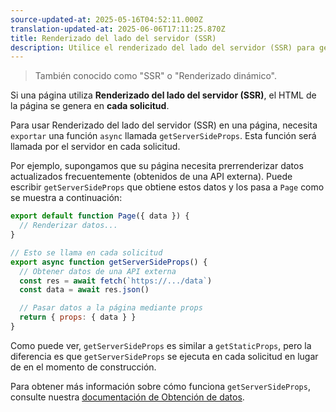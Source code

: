 ```yaml
---
source-updated-at: 2025-05-16T04:52:11.000Z
translation-updated-at: 2025-06-06T17:11:25.870Z
title: Renderizado del lado del servidor (SSR)
description: Utilice el renderizado del lado del servidor (SSR) para generar páginas en cada solicitud.
---
```


> También conocido como "SSR" o "Renderizado dinámico".

Si una página utiliza **Renderizado del lado del servidor (SSR)**, el HTML de la página se genera en **cada solicitud**.

Para usar Renderizado del lado del servidor (SSR) en una página, necesita `exportar` una función `async` llamada `getServerSideProps`. Esta función será llamada por el servidor en cada solicitud.

Por ejemplo, supongamos que su página necesita prerrenderizar datos actualizados frecuentemente (obtenidos de una API externa). Puede escribir `getServerSideProps` que obtiene estos datos y los pasa a `Page` como se muestra a continuación:

```jsx
export default function Page({ data }) {
  // Renderizar datos...
}

// Esto se llama en cada solicitud
export async function getServerSideProps() {
  // Obtener datos de una API externa
  const res = await fetch(`https://.../data`)
  const data = await res.json()

  // Pasar datos a la página mediante props
  return { props: { data } }
}
```

Como puede ver, `getServerSideProps` es similar a `getStaticProps`, pero la diferencia es que `getServerSideProps` se ejecuta en cada solicitud en lugar de en el momento de construcción.

Para obtener más información sobre cómo funciona `getServerSideProps`, consulte nuestra [documentación de Obtención de datos](/docs/pages/building-your-application/data-fetching/get-server-side-props).